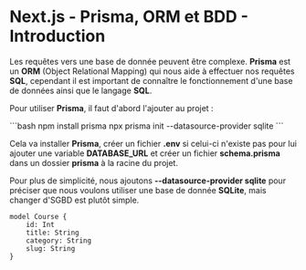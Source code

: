 
<h1>Next.js - Prisma, ORM et BDD - Introduction</h1>


<p>Les requêtes vers une base de donnée peuvent être complexe. <b>Prisma</b> est un <b>ORM</b> (Object Relational Mapping) qui nous aide à effectuer nos requêtes <b>SQL</b>, cependant il est important de connaître le fonctionnement d'une base de données ainsi que le langage <b>SQL</b>.</p>

<p>Pour utiliser <b>Prisma</b>, il faut d'abord l'ajouter au projet :</p>
```bash
npm install prisma
npx prisma init --datasource-provider sqlite
```
<p>Cela va installer <b>Prisma</b>, créer un fichier <b>.env</b> si celui-ci n'existe pas pour lui ajouter une variable <b>DATABASE_URL</b> et créer un fichier <b>schema.prisma</b> dans un dossier <b>prisma</b> à la racine du projet.</p>
<p>Pour plus de simplicité, nous ajoutons <b>--datasource-provider sqlite</b> pour préciser que nous voulons utiliser une base de donnée <b>SQLite</b>, mais changer d'SGBD est plutôt simple.</p>



```prisma
model Course {
    id: Int
    title: String
    category: String
    slug: String
}
```
